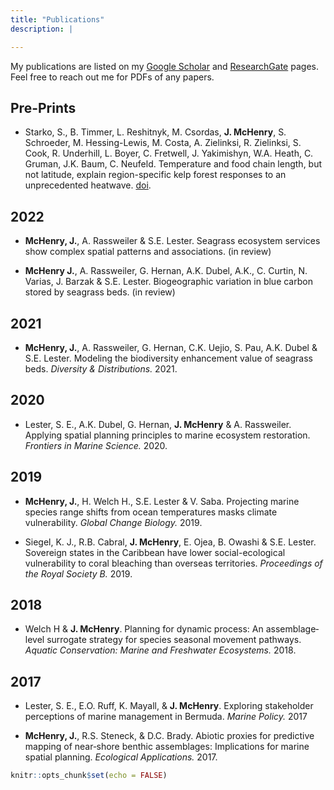 ```yaml
---
title: "Publications"
description: |

---
```


My publications are listed on my [Google Scholar](https://scholar.google.com/citations?user=NQ2HpooAAAAJ&hl=en) and [ResearchGate](https://www.researchgate.net/profile/Jennifer-Mchenry-2) pages. Feel free to reach out me for PDFs of any papers. 

## Pre-Prints

- Starko, S., B. Timmer, L. Reshitnyk, M. Csordas, **J. McHenry**, S. Schroeder, M. Hessing-Lewis, M. Costa, A. Zielinksi, R. Zielinksi, S. Cook, R. Underhill, L. Boyer, C. Fretwell, J. Yakimishyn, W.A. Heath, C. Gruman, J.K. Baum, C. Neufeld. Temperature and food chain length, but not latitude, explain region-specific kelp forest responses to an unprecedented heatwave. [doi](https://doi.org/10.1101/2023.01.07.523109).

## 2022

- **McHenry, J.**, A. Rassweiler & S.E. Lester. Seagrass ecosystem services show complex spatial patterns and associations. (in review)

- **McHenry J.**, A. Rassweiler, G. Hernan, A.K. Dubel, A.K., C. Curtin, N. Varias, J. Barzak & 
S.E. Lester. Biogeographic variation in blue carbon stored by seagrass beds. (in review) 

## 2021		

- **McHenry, J.**, A. Rassweiler, G. Hernan, C.K. Uejio, S. Pau, A.K. Dubel & S.E. Lester. Modeling the biodiversity enhancement value of seagrass beds. _Diversity & Distributions._ 2021.

## 2020	

- Lester, S. E., A.K. Dubel, G. Hernan, **J. McHenry** & A. Rassweiler. Applying spatial planning principles to marine ecosystem restoration. _Frontiers in Marine Science._ 2020.

## 2019 	

- **McHenry, J.**, H. Welch H., S.E. Lester & V. Saba. Projecting marine species range shifts from ocean temperatures masks climate vulnerability. _Global Change Biology._ 2019.
 
- Siegel, K. J., R.B. Cabral, **J. McHenry**, E. Ojea, B. Owashi & S.E. Lester. Sovereign states in the Caribbean have lower social-ecological vulnerability to coral bleaching than overseas territories. _Proceedings of the Royal Society B._ 2019. 

## 2018 	

- Welch H & **J. McHenry**. Planning for dynamic process: An assemblage‐level surrogate strategy for species seasonal movement pathways. _Aquatic Conservation: Marine and Freshwater Ecosystems._ 2018. 

## 2017 	

- Lester, S. E., E.O. Ruff, K. Mayall, & **J. McHenry**. Exploring stakeholder perceptions of marine management in Bermuda. _Marine Policy._ 2017 

- **McHenry, J.**, R.S. Steneck, & D.C. Brady. Abiotic proxies for predictive mapping of near‐shore benthic assemblages: Implications for marine spatial planning. _Ecological Applications._ 2017. 


```r
knitr::opts_chunk$set(echo = FALSE)


```

